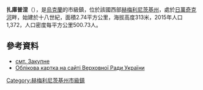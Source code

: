 {{no footnotes|time=2015-09-15T07:10:59+00:00}}
{{coord|49|7|10|N|26|20|13|E|scale:30000|display=title}}

'''扎庫普涅'''（{{lang-uk|Закупне}}），是[[烏克蘭|烏克蘭]]的市級鎮，位於該國西部[[赫梅利尼茨基州|赫梅利尼茨基州]]，處於[[日萬奇克河|日萬奇克河]]畔，始建於十八世紀，面積2.74平方公里，海拔高度313米，2015年人口1,372，人口密度每平方公里500.73人。

==參考資料==
* [http://w1.c1.rada.gov.ua/pls/z7503/A005?rdat1=19.09.2012&rf7571=37075 смт. Закупне] {{Wayback|url=http://w1.c1.rada.gov.ua/pls/z7503/A005?rdat1=19.09.2012&rf7571=37075 |date=20160304101153 }}
* [http://gska2.rada.gov.ua/pls/z7502/A005?rdat1=09.06.2006&rf7571=37075 Облікова картка на сайті Верховної Ради України]{{dead link|date=2018年3月 |bot=InternetArchiveBot |fix-attempted=yes }}

{{DEFAULTSORT:Закупне}}
[[Category:赫梅利尼茨基州市級鎮|Category:赫梅利尼茨基州市級鎮]]


{{Khmelnytskyi-geo-stub}}